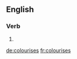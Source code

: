 ==English==

===Verb===
{{head|en|verb form}}

# {{en-third-person singular of|colourise}}

[[de:colourises]]
[[fr:colourises]]